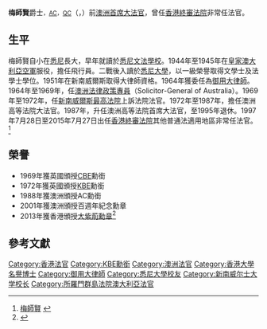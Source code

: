 {{Infobox_President |
| honorific-prefix = [[尊敬的#香港|The Honourable]]
| name             =梅師賢爵士<br />Sir Anthony Frank Mason
| honorific-suffix = [[澳洲勳章|AC]] [[大英帝國勳章|KBE]] [[大紫荊勳章|GBM]] [[御用大律師|QC]]
| nationality     ={{Aus}}
| image           =
| order           =第9任
|office = 澳洲首席大法官
| term_start      =1987年2月6日
| term_end        =1995年4月20日
| appointer       = [[鮑勃·霍克|鮑勃·霍克]]
| predecessor     =[[哈里·吉布斯|哈里·吉布斯]]爵士
| successor       =[[布仁立|布仁立]]爵士
| birth_date      = {{birth date and age|1925|4|21}}
| birth_place     = {{AUS}}[[新南威爾士州|新南威爾士州]][[悉尼|雪梨]]
| death_date      =
| death_place     =
| religion        =
|}}
'''梅師賢'''爵士{{大紫荊}}<span style="font-size:smaller;">，[[澳大利亞勳章|AC]]</span>{{KBE}}<span style="font-size:smaller;">，[[御用大律师|QC]]</span>（{{lang|en|Sir Anthony Frank Mason}}，{{bd|1925年|4月21日|||Mason, Sir Anthony}}）前[[澳洲首席大法官|澳洲首席大法官]]，曾任[[香港終審法院|香港終審法院]]非常任法官。

==生平==
梅師賢自小在[[悉尼|悉尼]]長大，早年就讀於[[悉尼文法學校|悉尼文法學校]]。1944年至1945年在[[皇家澳大利亞空軍|皇家澳大利亞空軍]]服役，擔任飛行員。二戰後入讀於[[悉尼大學|悉尼大學]]，以一級榮譽取得文學士及法學士學位。1951年在新南威爾斯取得大律師資格。1964年獲委任為[[御用大律師|御用大律師]]。1964年至1969年，任[[澳洲法律政策專員|澳洲法律政策專員]]（Solicitor-General of Australia）。1969年至1972年，任[[新南威爾斯最高法院|新南威爾斯最高法院]]上訴法院法官。1972年至1987年，擔任澳洲高等法院大法官。1987年，升任澳洲高等法院首席大法官，至1995年退休。1997年7月28日至2015年7月27日出任[[香港終審法院|香港終審法院]]其他普通法適用地區非常任法官。<ref>[http://www3.hku.hk/hongrads/index.php/chi/archive/graduate_detail/263 梅師賢] {{webarchive|url=https://web.archive.org/web/20150219201020/http://www4.hku.hk/hongrads/index.php/chi/archive/graduate_detail/263 |date=2015-02-19 }}</ref>

==榮譽==
*1969年獲英國頒授[[CBE|CBE]]勳銜
*1972年獲英國頒授[[KBE|KBE]]勳銜
*1988年獲澳洲頒授AC勳銜
*2001年獲澳洲頒授百週年紀念勳章
*2013年獲香港頒授[[大紫荊勳章|大紫荊勳章]]<ref>{{Cite web |url=http://www.info.gov.hk/gia/general/201307/01/P201306300632.htm |title=二○一三年授勳名單 |accessdate=2013-08-17 |archive-date=2017-04-24 |archive-url=https://web.archive.org/web/20170424025456/http://www.info.gov.hk/gia/general/201307/01/P201306300632.htm |dead-url=no }}</ref>

==參考文獻==
{{reflist}}

{{大紫荊勳章|state=autocollapsed}}

{{Authority control}}
{{DEFAULTSORT:Mason, Sir Anthony}}
[[Category:香港法官|Category:香港法官]]
[[Category:KBE勳銜|Category:KBE勳銜]]
[[Category:澳洲法官|Category:澳洲法官]]
[[Category:香港大學名譽博士|Category:香港大學名譽博士]]
[[Category:御用大律師|Category:御用大律師]]
[[Category:悉尼大學校友|Category:悉尼大學校友]]
[[Category:新南威尔士大学校长|Category:新南威尔士大学校长]]
[[Category:所羅門群島法院澳大利亞法官|Category:所羅門群島法院澳大利亞法官]]